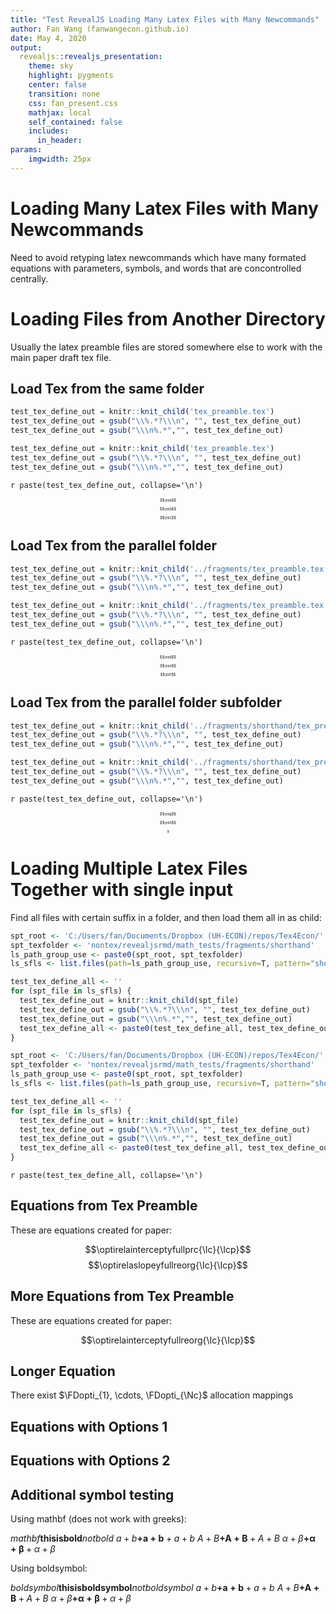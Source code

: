 ```yaml
---
title: "Test RevealJS Loading Many Latex Files with Many Newcommands"
author: Fan Wang (fanwangecon.github.io)
date: May 4, 2020
output:
  revealjs::revealjs_presentation:
    theme: sky
    highlight: pygments
    center: false
    transition: none
    css: fan_present.css
    mathjax: local
    self_contained: false
    includes:
      in_header:
params:
    imgwidth: 25px
---
```


# Loading Many Latex Files with Many Newcommands

Need to avoid retyping latex newcommands which have many formated equations with parameters, symbols, and words that are concontrolled centrally.

# Loading Files from Another Directory

Usually the latex preamble files are stored somewhere else to work with the main paper draft tex file. 

## Load Tex from the same folder

```r
test_tex_define_out = knitr::knit_child('tex_preamble.tex')
test_tex_define_out = gsub("\\%.*?\\\n", "", test_tex_define_out)
test_tex_define_out = gsub("\\\n%.*","", test_tex_define_out)
```

```r
test_tex_define_out = knitr::knit_child('tex_preamble.tex')
test_tex_define_out = gsub("\\%.*?\\\n", "", test_tex_define_out)
test_tex_define_out = gsub("\\\n%.*","", test_tex_define_out)
```
`r paste(test_tex_define_out, collapse='\n')`

<span style="font-size:40%;"> $$\exa$$ </span>
<span style="font-size:40%;"> $$\exb$$ </span>
<span style="font-size:40%;"> $$\exc$$ </span>

## Load Tex from the parallel folder

```r
test_tex_define_out = knitr::knit_child('../fragments/tex_preamble.tex')
test_tex_define_out = gsub("\\%.*?\\\n", "", test_tex_define_out)
test_tex_define_out = gsub("\\\n%.*","", test_tex_define_out)
```

```r
test_tex_define_out = knitr::knit_child('../fragments/tex_preamble.tex')
test_tex_define_out = gsub("\\%.*?\\\n", "", test_tex_define_out)
test_tex_define_out = gsub("\\\n%.*","", test_tex_define_out)
```
`r paste(test_tex_define_out, collapse='\n')`

<span style="font-size:40%;"> $$\exd$$ </span>
<span style="font-size:40%;"> $$\exe$$ </span>
<span style="font-size:40%;"> $$\exf$$ </span>

## Load Tex from the parallel folder subfolder

```r
test_tex_define_out = knitr::knit_child('../fragments/shorthand/tex_preamble.tex')
test_tex_define_out = gsub("\\%.*?\\\n", "", test_tex_define_out)
test_tex_define_out = gsub("\\\n%.*","", test_tex_define_out)
```

```r
test_tex_define_out = knitr::knit_child('../fragments/shorthand/tex_preamble.tex')
test_tex_define_out = gsub("\\%.*?\\\n", "", test_tex_define_out)
test_tex_define_out = gsub("\\\n%.*","", test_tex_define_out)
```
`r paste(test_tex_define_out, collapse='\n')`

<span style="font-size:40%;"> $$\exg$$ </span>
<span style="font-size:40%;"> $$\exh$$ </span>
<span style="font-size:40%;"> $$\exi$$ </span>

# Loading Multiple Latex Files Together with single input

Find all files with certain suffix in a folder, and then load them all in as child:

```r
spt_root <- 'C:/Users/fan/Documents/Dropbox (UH-ECON)/repos/Tex4Econ/'
spt_texfolder <- 'nontex/revealjsrmd/math_tests/fragments/shorthand'
ls_path_group_use <- paste0(spt_root, spt_texfolder)
ls_sfls <- list.files(path=ls_path_group_use, recursive=T, pattern="short.*.tex", full.names=T)

test_tex_define_all <- ''
for (spt_file in ls_sfls) {
  test_tex_define_out = knitr::knit_child(spt_file)
  test_tex_define_out = gsub("\\%.*?\\\n", "", test_tex_define_out)
  test_tex_define_out = gsub("\\\n%.*","", test_tex_define_out)
  test_tex_define_all <- paste0(test_tex_define_all, test_tex_define_out)
}
```

```r
spt_root <- 'C:/Users/fan/Documents/Dropbox (UH-ECON)/repos/Tex4Econ/'
spt_texfolder <- 'nontex/revealjsrmd/math_tests/fragments/shorthand'
ls_path_group_use <- paste0(spt_root, spt_texfolder)
ls_sfls <- list.files(path=ls_path_group_use, recursive=T, pattern="short.*.tex", full.names=T)

test_tex_define_all <- ''
for (spt_file in ls_sfls) {
  test_tex_define_out = knitr::knit_child(spt_file)
  test_tex_define_out = gsub("\\%.*?\\\n", "", test_tex_define_out)
  test_tex_define_out = gsub("\\\n%.*","", test_tex_define_out)
  test_tex_define_all <- paste0(test_tex_define_all, test_tex_define_out)
}
```
`r paste(test_tex_define_all, collapse='\n')`

## Equations from Tex Preamble

These are equations created for paper:

$$\optirelainterceptyfullprc{\Ic}{\Icp}$$
$$\optirelaslopeyfullreorg{\Ic}{\Icp}$$

## More Equations from Tex Preamble

These are equations created for paper:

$$\optirelainterceptyfullreorg{\Ic}{\Icp}$$

## Longer Equation 

<span style="font-size:40%;">
\begin{align}
    \label{eq:disconstrainset}
    \begin{split}
    \Fconsds \equiv \Bigg\{
        \bm{\VD} =
        \left( \VD_1, \cdots, \VD_{\Nc} \right) :
        \VD_{\Ic} \in \Big\{ 0, 1, \dots, \VDhg \Big\}
        \text{, and, }
        \sum_{\Ic=1}^{\Nc} \VDc \le \VDagg \in \mathcal{N}_{+}
    \Bigg\}.\\
    \end{split}
\end{align}
</span>

There exist $\FDopti_{1}, \cdots, \FDopti_{\Nc}$ allocation mappings
\begin{align}
    \begin{split}
    \FDopti_{\Ic}\left(
      \VDagg, \Peq, \left\{\Pwgcp\right\}_{\Icp=1}^{\Nc}
                , \left\{\VAcp\right\}_{\Icp=1}^{\Nc},
                \left\{
                    \left\{\VM_{\Icp\Ik}\right\}_{\Ik = \VDlw}^{\VDhg}
                    \right\}_{\Icp=1}^{\Nc}
        \right)
    \end{split}
\end{align}

## Equations with Options 1

\eqtwoctsinvoptilub{\inon}{\intw}

## Equations with Options 2

\eqtwoctsoptilub{\inon}{\intw}

## Additional symbol testing

Using mathbf (does not work with greeks):

$mathbf\mathbf{this is bold} not bold$
$a + b \mathbf{+ a + b} + a + b$
$A + B \mathbf{+ A + B} + A + B$
$\alpha + \beta \mathbf{+ \alpha + \beta} + \alpha + \beta$

Using boldsymbol:

$boldsymbol\boldsymbol{this is boldsymbol} not boldsymbol$
$a + b \boldsymbol{+ a + b} + a + b$
$A + B \boldsymbol{+ A + B} + A + B$
$\alpha + \beta \boldsymbol{+ \alpha + \beta} + \alpha + \beta$